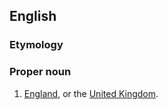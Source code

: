 ==English==

===Etymology===
{{suffix|en|limey|land}}

===Proper noun===
{{en-proper noun}}

# {{lb|en|slang}} [[England]], or the [[United Kingdom]].